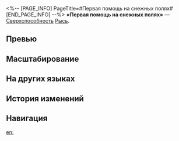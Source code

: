 <%-- [PAGE_INFO]
PageTitle=#Первая помощь на снежных полях#
[END_PAGE_INFO] --%>
{{Навык Инфобокс
|Название         = Первая помощь на снежных полях
|Изображение      = Навык Первая помощь на снежных полях.png
|Персонаж         = Рысь
|Тип              = Сверхспособность
|Тэг              = Восстановление
|УронСтойк        = 
|ЭнергияГен       = 5
|Энергия          = 100
|Длительность     = 
|Описание         = Снимает со всех союзников по 1 {{Доп эффект|ослаблению}} и немедленно восстанавливает им НР, равное {{Цвет|Выделенный|9%—14,4%}} от макс. НР Рыси плюс {{Цвет|Выделенный|90—400,5}} ед.
|Свойство1        = 
|Масштабирование1 = 
}}
'''«Первая помощь на снежных полях»''' — [[Сверхспособность]] [[Рысь]].

==Превью==
{{Превью
|Файл = Первая помощь на снежных полях Превью
}}

==Масштабирование==
{{Масштабирование навыка
|9%;9.56%;10.13%;10.69%;11.25%;11.7%;12.15%;12.6%;13.05%;13.5%;13.95%;14.4%;14.85%;15.3%;15.75%
|9000%;14400%;18450%;22500%;25200%;27900%;29925%;31950%;33975%;36000%;38025%;40050%;42075%;44100%;46125%
}}

==На других языках==
{{На других языках
|en   = Snowfield First Aid
|zhs  = 雪原急救方案
|zht  = 雪原急救方案
|ja   = {{Rubi|雪原救急処置|せつげんきゅうきゅうしょち}}
|ko   = 설원 구급 방침
|es   = Botiquín de las llanuras nevadas
|fr   = Plan de secours des Plaines des neiges
|ru   = Первая помощь на снежных полях
|th   = Snowfield First Aid
|vi   = Sơ Cứu Vùng Tuyết
|de   = Ersthilfeplan in der Schneewüste
|id   = Snowfield First Aid
|pt   = Primeiros Socorros do Campo de Neve
}}

==История изменений==
{{История изменений|3.5}}

==Навигация==
{{Навык Навбокс|Рысь}}

[[en:]]
